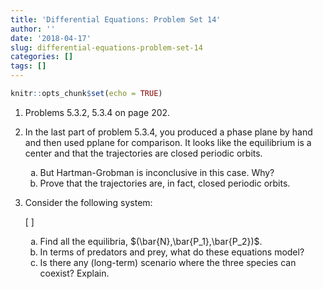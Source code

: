 ```yaml
---
title: 'Differential Equations: Problem Set 14'
author: ''
date: '2018-04-17'
slug: differential-equations-problem-set-14
categories: []
tags: []
---
```


```r
knitr::opts_chunk$set(echo = TRUE)
```

1.  Problems 5.3.2, 5.3.4 on page 202.

1.  In the last part of problem 5.3.4, you produced a phase plane by hand and then used pplane for comparison. It looks like the equilibrium is a center and that the trajectories are closed periodic orbits. 

    a.  But Hartman-Grobman is inconclusive in this case. Why?
    a.  Prove that the trajectories are, in fact, closed periodic orbits. 
    
1.  Consider the following system:

    \[
      \begin{align*}
        N' &= 0.4N(1-N)-0.2NP_1-0.2NP_2 \\
        P_1' &= 0.5NP_1-0.2P_1 \\
        P_2' &= 0.4NP_2-0.05P_1P_2-0.1P_2
      \end{align*}
    \]
    
    a.  Find all the equilibria, $(\bar{N},\bar{P_1},\bar{P_2})$.
    a.  In terms of predators and prey, what do these equations model?
    a.  Is there any (long-term) scenario where the three species can coexist? Explain.